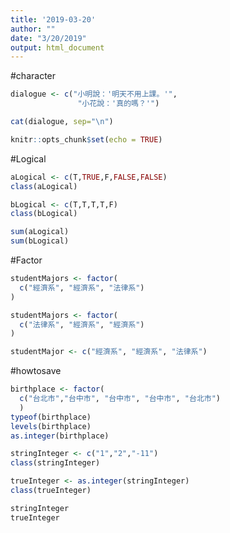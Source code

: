 ```yaml
---
title: '2019-03-20'
author: ""
date: "3/20/2019"
output: html_document
---
```


#character
```r
dialogue <- c("小明說：'明天不用上課。'",
               "小花說：'真的嗎？'")

cat(dialogue, sep="\n")
```

```r
knitr::opts_chunk$set(echo = TRUE)
```

#Logical
```r
aLogical <- c(T,TRUE,F,FALSE,FALSE)
class(aLogical)

bLogical <- c(T,T,T,T,F)
class(bLogical)

sum(aLogical)
sum(bLogical)
```

#Factor
```r
studentMajors <- factor(
  c("經濟系", "經濟系", "法律系")
)

studentMajors <- factor(
  c("法律系", "經濟系", "經濟系")
)

studentMajor <- c("經濟系", "經濟系", "法律系")
```

#howtosave
```r
birthplace <- factor(
  c("台北市","台中市", "台中市", "台中市", "台北市")
  )
typeof(birthplace)
levels(birthplace)
as.integer(birthplace)
```

```r
stringInteger <- c("1","2","-11")
class(stringInteger)

trueInteger <- as.integer(stringInteger)
class(trueInteger)

stringInteger
trueInteger
```

